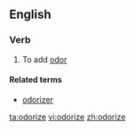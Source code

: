 ==English==

===Verb===
{{en-verb|odorizes|odorizing|odorized|odorized}}

# To add [[odor]]

====Related terms====
* [[odorizer]]

[[ta:odorize]]
[[vi:odorize]]
[[zh:odorize]]